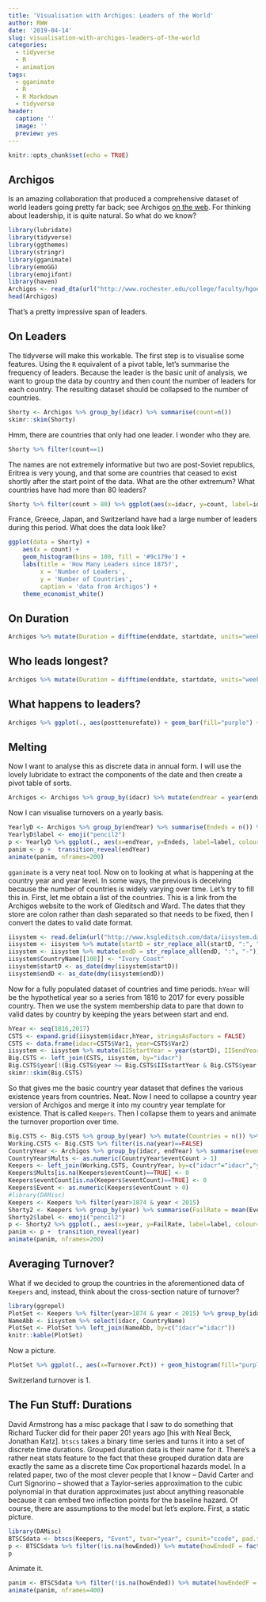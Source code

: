 ```yaml
---
title: 'Visualisation with Archigos: Leaders of the World'
author: RWW
date: '2019-04-14'
slug: visualisation-with-archigos-leaders-of-the-world
categories:
  - tidyverse
  - R
  - animation
tags:
  - gganimate
  - R
  - R Markdown
  - tidyverse
header:
  caption: ''
  image: ''
  preview: yes
---
```


```r
knitr::opts_chunk$set(echo = TRUE)
```

## Archigos

Is an amazing collaboration that produced a comprehensive dataset of world leaders going pretty far back; see Archigos [on the web](http://www.ksgleditsch.com/archigos.html).  For thinking about leadership, it is quite natural.  So what do we know?

```r
library(lubridate)
library(tidyverse)
library(ggthemes)
library(stringr)
library(gganimate)
library(emoGG)
library(emojifont)
library(haven)
Archigos <- read_dta(url("http://www.rochester.edu/college/faculty/hgoemans/Archigos_4.1_stata14.dta"))
head(Archigos)
```

That's a pretty impressive span of leaders.

## On Leaders

The tidyverse will make this workable.  The first step is to visualise some features.  Using the `R` equivalent of a pivot table, let's summarise the frequency of leaders.  Because the leader is the basic unit of analysis, we want to group the data by country and then count the number of leaders for each country.  The resulting dataset should be collapsed to the number of countries.

```r
Shorty <- Archigos %>% group_by(idacr) %>% summarise(count=n())
skimr::skim(Shorty)
```
Hmm, there are countries that only had one leader.  I wonder who they are.

```r
Shorty %>% filter(count==1)
```


The names are not extremely informative but two are post-Soviet republics, Eritrea is very young, and that some are countries that ceased to exist shortly after the start point of the data. What are the other extremum?  What countries have had more than 80 leaders?

```r
Shorty %>% filter(count > 80) %>% ggplot(aes(x=idacr, y=count, label=idacr)) + geom_point() + geom_label() + theme_minimal() + ggtitle("Countries with More than 80 Leaders") + labs(x="", y="Number of Leaders") + theme(axis.text.x = element_blank())
```

France, Greece, Japan, and Switzerland have had a large number of leaders during this period.  What does the data look like?

```r
ggplot(data = Shorty) +
    aes(x = count) +
    geom_histogram(bins = 100, fill = '#9c179e') +
    labs(title = 'How Many Leaders since 1875?',
         x = 'Number of Leaders',
         y = 'Number of Countries',
         caption = 'data from Archigos') +
    theme_economist_white()
```


## On Duration

```r
Archigos %>% mutate(Duration = difftime(enddate, startdate, units="weeks")/52) %>% ggplot(aes(Duration)) + geom_histogram(bins=50, fill = '#9c179e') + theme_economist_white() + labs(x="Frequency", y="Duration of Leader in Weeks [divided by 52]")
```


## Who leads longest?

```r
Archigos %>% mutate(Duration = difftime(enddate, startdate, units="weeks")) %>% select(leader,Duration) %>% arrange(desc(Duration)) %>% mutate(DurationInYears = Duration / 52)
```

## What happens to leaders?


```r
Archigos %>% ggplot(., aes(posttenurefate)) + geom_bar(fill="purple") + coord_flip() + labs(y="Frequency", x="") + theme(axis.text.y = element_text(color = "purple", size = 8))
```


## Melting

Now I want to analyse this as discrete data in annual form.  I will use the lovely lubridate to extract the components of the date and then create a pivot table of sorts.

```r
Archigos <- Archigos %>% group_by(idacr) %>% mutate(endYear = year(enddate)) %>% ungroup()
```

Now I can visualise turnovers on a yearly basis.

```r
YearlyD <- Archigos %>% group_by(endYear) %>% summarise(Endeds = n()) %>% filter(endYear < 2015)
YearlyD$label <- emoji("pencil2")
p <- YearlyD %>% ggplot(., aes(x=endYear, y=Endeds, label=label, colour="steelblue")) + geom_text(family="EmojiOne", size=10, position=position_nudge(x = 5, y = 5), color="steelblue") + geom_line(colour="steelblue") + theme_minimal() + labs(x="Year", y="Number of Leader-Tenures Ending")
panim <- p +  transition_reveal(endYear)
animate(panim, nframes=200)
```

`gganimate` is a very neat tool.  Now on to looking at what is happening at the country year and year level.  In some ways, the previous is deceiving because the number of countries is widely varying over time.  Let's try to fill this in.  First, let me obtain a list of the countries.  This is a link from the Archigos website to the work of Gleditsch and Ward.  The dates that they store are colon rather than dash separated so that needs to be fixed, then I convert the dates to valid date format.

```r
iisystem <- read.delim(url("http://www.ksgleditsch.com/data/iisystem.dat"), col.names=c("ccode","idacr","CountryName","startD","endD"), stringsAsFactors = FALSE)
iisystem <- iisystem %>% mutate(startD = str_replace_all(startD, ":", "-"))
iisystem <- iisystem %>% mutate(endD = str_replace_all(endD, ":", "-"))
iisystem$CountryName[[108]] <- "Ivory Coast"
iisystem$startD <- as_date(dmy(iisystem$startD))
iisystem$endD <- as_date(dmy(iisystem$endD))
```

Now for a fully populated dataset of countries and time periods.  `hYear` will be the hypothetical year so a series from 1816 to 2017 for every possible country.  Then we use the system membership data to pare that down to valid dates by country by keeping the years between start and end.

```r
hYear <- seq(1816,2017)
CSTS <- expand.grid(iisystem$idacr,hYear, stringsAsFactors = FALSE)
CSTS <- data.frame(idacr=CSTS$Var1, year=CSTS$Var2)
iisystem <- iisystem %>% mutate(IISstartYear = year(startD), IISendYear = year(endD))
Big.CSTS <- left_join(CSTS, iisystem, by="idacr")
Big.CSTS$year[!(Big.CSTS$year >= Big.CSTS$IISstartYear & Big.CSTS$year <= Big.CSTS$IISendYear)] <- NA
skimr::skim(Big.CSTS)
```

So that gives me the basic country year dataset that defines the various existence years from countries.  Neat.  Now I need to collapse a country year version of Archigos and merge it into my country year template for existence.  That is called `Keepers`.  Then I collapse them to years and animate the turnover proportion over time.

```r
Big.CSTS <- Big.CSTS %>% group_by(year) %>% mutate(Countries = n()) %>% ungroup()
Working.CSTS <- Big.CSTS %>% filter(is.na(year)==FALSE)
CountryYear <- Archigos %>% group_by(idacr, endYear) %>% summarise(eventCount = n(), howEnded = last(posttenurefate)) %>% ungroup()
CountryYear$Mults <- as.numeric(CountryYear$eventCount > 1)
Keepers <- left_join(Working.CSTS, CountryYear, by=c("idacr"="idacr","year"="endYear"))
Keepers$Mults[is.na(Keepers$eventCount)==TRUE] <- 0
Keepers$eventCount[is.na(Keepers$eventCount)==TRUE] <- 0
Keepers$Event <- as.numeric(Keepers$eventCount > 0)
#library(DAMisc)
Keepers <- Keepers %>% filter(year>1874 & year < 2015) 
Shorty2 <- Keepers %>% group_by(year) %>% summarise(FailRate = mean(Event))
Shorty2$label <- emoji("pencil2")
p <- Shorty2 %>% ggplot(., aes(x=year, y=FailRate, label=label, colour='steelblue')) + geom_text(family="EmojiOne", size=10, position=position_nudge(x = 5, y = 0.03), color='steelblue') + geom_line(color='steelblue') + theme_minimal() + labs(x="Year", y="Proportion of Leaders Ending") + ylim(c(0,0.5))
panim <- p +  transition_reveal(year)
animate(panim, nframes=200)
```

## Averaging Turnover?

What if we decided to group the countries in the aforementioned data of `Keepers` and, instead, think about the cross-section nature of turnover?

```r
library(ggrepel)
PlotSet <- Keepers %>% filter(year>1874 & year < 2015) %>% group_by(idacr) %>% summarise(Turnover.Pct = mean(Event)) %>% arrange(desc(Turnover.Pct)) %>% mutate(id=row_number(), facetID = cut_number(Turnover.Pct, n=4)) 
NameAbb <- iisystem %>% select(idacr, CountryName)
PlotSet <- PlotSet %>% left_join(NameAbb, by=c("idacr"="idacr"))
knitr::kable(PlotSet)
```

Now a picture.

```r
PlotSet %>% ggplot(., aes(x=Turnover.Pct)) + geom_histogram(fill="purple", binwidth=0.05) + ggtitle("Turnover by Country")
```

Switzerland turnover is 1.

## The Fun Stuff: Durations

David Armstrong has a misc package that I saw to do something that Richard Tucker did for their paper 20! years ago [his with Neal Beck, Jonathan Katz].  `btscs` takes a binary time series and turns it into a set of discrete time durations.  Grouped duration data is their name for it.  There's a rather neat stats feature to the fact that these grouped duration data are exactly the same as a discrete time Cox proportional hazards model.  In a related paper, two of the most clever people that I know -- David Carter and Curt Signorino -- showed that a Taylor-series approximation to the cubic polynomial in that duration approximates just about anything reasonable because it can embed two inflection points for the baseline hazard.  Of course, there are assumptions to the model but let's explore.  First, a static picture.

```r
library(DAMisc)
BTSCSdata <- btscs(Keepers, "Event", tvar="year", csunit="ccode", pad.ts = TRUE)
p <- BTSCSdata %>% filter(!is.na(howEnded)) %>% mutate(howEndedF = factor(howEnded)) %>% ggplot(aes(x=spell)) + geom_density(aes(color=howEndedF)) + scale_color_viridis_d(guide=FALSE)+ theme_minimal() + labs(title="How Long Do Leaders Last Given Fates?", x="Leader Duration in Years") 
p
```

Animate it.

```r
panim <- BTSCSdata %>% filter(!is.na(howEnded)) %>% mutate(howEndedF = factor(howEnded)) %>% ggplot(aes(x=spell)) + geom_density(aes(color=howEndedF, fill=howEndedF)) + scale_color_viridis_d(guide=FALSE) + scale_fill_viridis_d(guide=FALSE) + theme_minimal() + labs(title="How Long Do Leaders Last Given Fates?", subtitle = "Ended in: {closest_state}", x="Leader Duration in Years") + transition_states(howEndedF, transition_length = 10, state_length = 40) + enter_fade() + exit_fade()
animate(panim, nframes=400)
```

